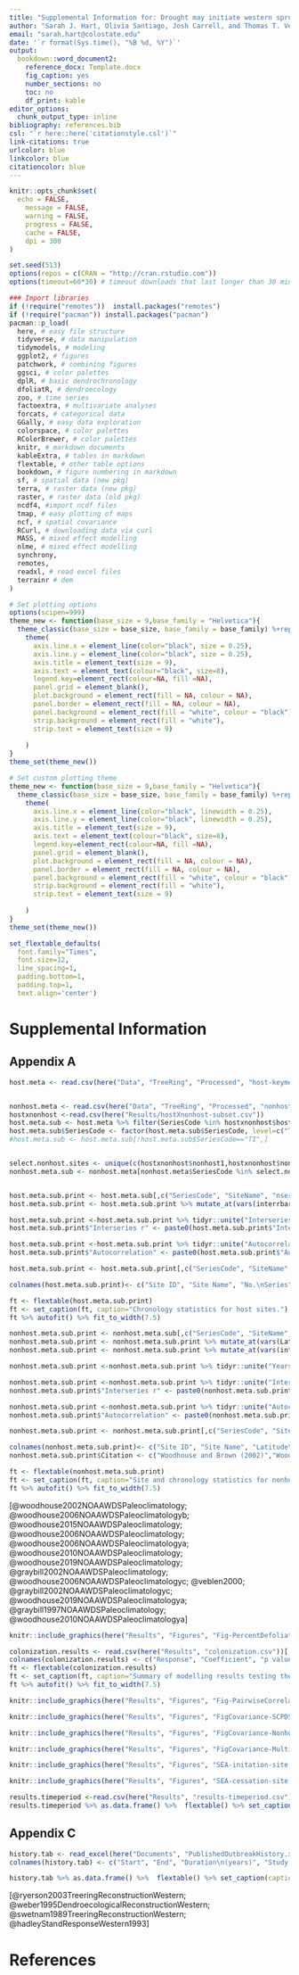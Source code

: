```yaml
---
title: "Supplemental Information for: Drought may initiate western spruce budworm outbreaks, but multi-year periods of increased moisture availability promote widespread defoliation"
author: "Sarah J. Hart, Olivia Santiago, Josh Carrell, and Thomas T. Veblen"
email: "sarah.hart@colostate.edu"
date: '`r format(Sys.time(), "%B %d, %Y")`'
output: 
  bookdown::word_document2: 
    reference_docx: Template.docx
    fig_caption: yes
    number_sections: no
    toc: no
    df_print: kable
editor_options: 
  chunk_output_type: inline
bibliography: references.bib
csl: "`r here::here('citationstyle.csl')`"
link-citations: true
urlcolor: blue
linkcolor: blue
citationcolor: blue
---
```


```r

knitr::opts_chunk$set(
  echo = FALSE,
	message = FALSE,
	warning = FALSE,
	progress = FALSE,
	cache = FALSE,
	dpi = 300
)

set.seed(513)
options(repos = c(CRAN = "http://cran.rstudio.com"))
options(timeout=60*30) # timeout downloads that last longer than 30 minutes

### Import libraries
if (!require("remotes"))  install.packages("remotes")
if (!require("pacman")) install.packages("pacman")
pacman::p_load(
  here, # easy file structure
  tidyverse, # data manipulation
  tidymodels, # modeling 
  ggplot2, # figures
  patchwork, # combining figures
  ggsci, # color palettes
  dplR, # basic dendrochronology
  dfoliatR, # dendroecology 
  zoo, # time series
  factoextra, # multivariate analyses
  forcats, # categorical data
  GGally, # easy data exploration
  colorspace, # color palettes
  RColorBrewer, # color palettes
  knitr, # markdown documents
  kableExtra, # tables in markdown
  flextable, # other table options
  bookdown, # figure numbering in markdown
  sf, # spatial data (new pkg)
  terra, # raster data (new pkg)
  raster, # raster data (old pkg)
  ncdf4, #import ncdf files
  tmap, # easy plotting of maps
  ncf, # spatial covariance
  RCurl, # downloading data via curl
  MASS, # mixed effect modelling
  nlme, # mixed effect modelling
  synchrony,
  remotes,
  readxl, # read excel files
  terrainr # dem
) 

# Set plotting options
options(scipen=999)
theme_new <- function(base_size = 9,base_family = "Helvetica"){
  theme_classic(base_size = base_size, base_family = base_family) %+replace%
    theme(
      axis.line.x = element_line(color="black", size = 0.25),
      axis.line.y = element_line(color="black", size = 0.25),
      axis.title = element_text(size = 9),
      axis.text = element_text(colour="black", size=8),
      legend.key=element_rect(colour=NA, fill =NA),
      panel.grid = element_blank(),   
      plot.background = element_rect(fill = NA, colour = NA),
      panel.border = element_rect(fill = NA, colour = NA),
      panel.background = element_rect(fill = "white", colour = "black"), 
      strip.background = element_rect(fill = "white"),
      strip.text = element_text(size = 9)
      
    )
}
theme_set(theme_new())

# Set custom plotting theme
theme_new <- function(base_size = 9,base_family = "Helvetica"){
  theme_classic(base_size = base_size, base_family = base_family) %+replace%
    theme(
      axis.line.x = element_line(color="black", linewidth = 0.25),
      axis.line.y = element_line(color="black", linewidth = 0.25),
      axis.title = element_text(size = 9),
      axis.text = element_text(colour="black", size=8),
      legend.key=element_rect(colour=NA, fill =NA),
      panel.grid = element_blank(),   
      plot.background = element_rect(fill = NA, colour = NA),
      panel.border = element_rect(fill = NA, colour = NA),
      panel.background = element_rect(fill = "white", colour = "black"), 
      strip.background = element_rect(fill = "white"),
      strip.text = element_text(size = 9)
      
    )
}
theme_set(theme_new())

set_flextable_defaults(
  font.family="Times", 
  font.size=12,
  line_spacing=1,
  padding.bottom=1,
  padding.top=1,
  text.align='center')
```

# Supplemental Information

## Appendix A

```r
host.meta <- read.csv(here("Data", "TreeRing", "Processed", "host-keymeta.csv"))


nonhost.meta <- read.csv(here("Data", "TreeRing", "Processed", "nonhost-keymeta.csv"))
hostxnonhost <-read.csv(here("Results/hostXnonhost-subset.csv"))
host.meta.sub <- host.meta %>% filter(SeriesCode %in% hostxnonhost$host)
host.meta.sub$SeriesCode <- factor(host.meta.sub$SeriesCode, level=c("TI", "SP", "NI", "LJ", "WB", "B19", "B18", "SS", "WW", "SR", "WR","JP"), ordered = T)
#host.meta.sub <- host.meta.sub[!host.meta.sub$SeriesCode=="TI",]


select.nonhost.sites <- unique(c(hostxnonhost$nonhost1,hostxnonhost$nonhost2,hostxnonhost$nonhost3))
nonhost.meta.sub <- nonhost.meta[nonhost.meta$SeriesCode %in% select.nonhost.sites, ]


host.meta.sub.print <- host.meta.sub[,c("SeriesCode", "SiteName", "nseries", "interrbar", "interrbar.sd", "ar1bar", "ar1bar.sd", "Citation")]
host.meta.sub.print <- host.meta.sub.print %>% mutate_at(vars(interrbar:ar1bar.sd), ~round(., 2))

host.meta.sub.print <-host.meta.sub.print %>% tidyr::unite("Interseries r", interrbar:interrbar.sd, sep="\n(sd=")
host.meta.sub.print$"Interseries r" <- paste0(host.meta.sub.print$"Interseries r" , ")")

host.meta.sub.print <-host.meta.sub.print %>% tidyr::unite("Autocorrelation", ar1bar:ar1bar.sd, sep="\n(sd=")
host.meta.sub.print$"Autocorrelation" <- paste0(host.meta.sub.print$"Autocorrelation" , ")")

host.meta.sub.print <- host.meta.sub.print[,c("SeriesCode", "SiteName", "nseries", "Interseries r", "Autocorrelation")]

colnames(host.meta.sub.print)<- c("Site ID", "Site Name", "No.\nSeries", "Interseries\ncorrelation", "Autocorrelation")

ft <- flextable(host.meta.sub.print) 
ft <- set_caption(ft, caption="Chronology statistics for host sites.")
ft %>% autofit() %>% fit_to_width(7.5)
```

\pagebreak

```r
nonhost.meta.sub.print <- nonhost.meta.sub[,c("SeriesCode", "SiteName", "Lat", "Lon", "EarliestYr", "LatestYr", "nseries", "interrbar", "interrbar.sd", "ar1bar", "ar1bar.sd", "Citation")]
nonhost.meta.sub.print <- nonhost.meta.sub.print %>% mutate_at(vars(Lat:Lon), ~round(., 3))
nonhost.meta.sub.print <- nonhost.meta.sub.print %>% mutate_at(vars(interrbar:ar1bar.sd), ~round(., 2))

nonhost.meta.sub.print <-nonhost.meta.sub.print %>% tidyr::unite("Years", EarliestYr:LatestYr, sep="-")

nonhost.meta.sub.print <-nonhost.meta.sub.print %>% tidyr::unite("Interseries r", interrbar:interrbar.sd, sep="\n(sd=")
nonhost.meta.sub.print$"Interseries r" <- paste0(nonhost.meta.sub.print$"Interseries r" , ")")

nonhost.meta.sub.print <-nonhost.meta.sub.print %>% tidyr::unite("Autocorrelation", ar1bar:ar1bar.sd, sep="\n(sd=")
nonhost.meta.sub.print$"Autocorrelation" <- paste0(nonhost.meta.sub.print$"Autocorrelation" , ")")

nonhost.meta.sub.print <- nonhost.meta.sub.print[,c("SeriesCode", "SiteName", "Lat", "Lon", "Years", "nseries", "Interseries r", "Autocorrelation")]

colnames(nonhost.meta.sub.print)<- c("Site ID", "Site Name", "Latitude\n(degrees)", "Longitude\n(degrees)", "Chronology\nlength\n(years)" , "No.\nSeries", "Interseries\ncorrelation", "Autocorrelation")
nonhost.meta.sub.print$Citation <- c("Woodhouse and Brown (2002)","Woodhouse and Losleben (2005)", "Woodhouse et al. (2015)", "Woodhouse et al. (2006a)", "Woodhouse et al. (2006b)", "Woodhouse et al. (2010)", "Woodhouse et al. (2019a)", "Graybill (2002a); Woodhouse et al. (2006c)", "Veblen et al. (2001); Smith et al. (unpublished)", "Graybill (2002b); Smith et al. (unpublished)", "Graybill (2002c); Woodhouse et al. (2019b)", "Graybill (1997); Woodhouse and Lukas (2010); Smith et al. (unpublished)")

ft <- flextable(nonhost.meta.sub.print) 
ft <- set_caption(ft, caption="Site and chronology statistics for nonhost sites.")
ft %>% autofit() %>% fit_to_width(7.5)
```

[@woodhouse2002NOAAWDSPaleoclimatology; @woodhouse2006NOAAWDSPaleoclimatologyb; @woodhouse2015NOAAWDSPaleoclimatology; @woodhouse2006NOAAWDSPaleoclimatology; @woodhouse2006NOAAWDSPaleoclimatologya; @woodhouse2010NOAAWDSPaleoclimatology; @woodhouse2019NOAAWDSPaleoclimatology; @graybill2002NOAAWDSPaleoclimatology; @woodhouse2006NOAAWDSPaleoclimatologyc; @veblen2000; @graybill2002NOAAWDSPaleoclimatologyc; @woodhouse2019NOAAWDSPaleoclimatologya; @graybill1997NOAAWDSPaleoclimatology; @woodhouse2010NOAAWDSPaleoclimatologya]

\pagebreak

```r
knitr::include_graphics(here("Results", "Figures", "Fig-PercentDefoliated.jpg"))
```

\pagebreak

```r
colonization.results <- read.csv(here("Results", "colonization.csv"))[,-1]
colnames(colonization.results) <- c("Response", "Coefficient", "p value")
ft <- flextable(colonization.results) 
ft <- set_caption(ft, caption="Summary of modelling results testing the effect of Euro-Americans on WSB outbreak dynamics and ecological effects .")
ft %>% autofit() %>% fit_to_width(7.5)
```

```r
knitr::include_graphics(here("Results", "Figures", "Fig-PairwiseCorrelation.jpg"))
```

```r
knitr::include_graphics(here("Results", "Figures", "FigCovariance-SCPDSI.jpg"))
```

```r
knitr::include_graphics(here("Results", "Figures", "FigCovariance-Nonhost.jpg"))
```

```r
knitr::include_graphics(here("Results", "Figures", "FigCovariance-Multi.jpg"))
```

```r
knitr::include_graphics(here("Results", "Figures", "SEA-initation-site.jpg"))
```

```r
knitr::include_graphics(here("Results", "Figures", "SEA-cessation-site.jpg"))
```

\pagebreak

```r
results.timeperiod <-read.csv(here("Results", "results-timeperiod.csv"))[,-1]
results.timeperiod %>% as.data.frame() %>%  flextable() %>% set_caption(caption="Results of t-tests comparing the climate conditions in the dry period prior and wet period coincident outbreak initaiton with all periods of above average moisture availability.") %>%  autofit() %>% set_table_properties(layout = "autofit")
```

\pagebreak

## Appendix C

```r
history.tab <- read_excel(here("Documents", "PublishedOutbreakHistory.xlsx"), sheet=1)
colnames(history.tab) <- c("Start", "End", "Duration\n(years)", "Study area", "Source")

history.tab %>% as.data.frame() %>%  flextable() %>% set_caption(caption="Published periods of WSB outbreak in Colorado.") %>%  autofit() %>% set_table_properties(layout = "autofit")
```

[@ryerson2003TreeringReconstructionWestern; @weber1995DendroecologicalReconstructionWestern; @swetnam1989TreeringReconstructionWestern; @hadleyStandResponseWestern1993]

# References

::: {#refs}
:::
